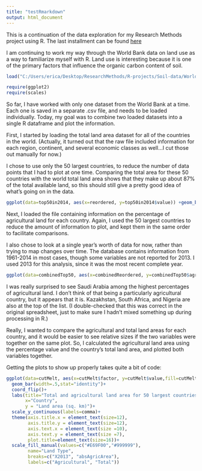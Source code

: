 ```yaml
---
title: "testRmarkdown"
output: html_document
---
```


This is a continuation of the data exploration for my Research Methods project using R. The last installment can be found [here](http://ericagunn.com/2016/02/12/researchmethods-exploration-of-land-use-data/)

I am continuing to work my way through the World Bank data on land use as a way to familiarize myself with R. Land use is interesting because it is one of the primary factors that influence the organic carbon content of soil. 

```r
load("C:/Users/erica/Desktop/ResearchMethods/R-projects/Soil-data/WorldBankData/WorldBankLandArea/workspace_workingbars022016_full.RData")

require(ggplot2)
require(scales)


```

So far, I have worked with only one dataset from the World Bank at a time. Each one is saved in a separate .csv file, and needs to be loaded individually. Today, my goal was to combine two loaded datasets into a single R dataframe and plot the information.

First, I started by loading the total land area dataset for all of the countries in the world. (Actually, it turned out that the raw file included information for each region, continent, and several economic classes as well...I cut those out manually for now.)

I chose to use only the 50 largest countries, to reduce the number of data points that I had to plot at one time. Comparing the total area for these 50 countries with the world total land area shows that they make up about 87% of the total available land, so this should still give a pretty good idea of what's going on in the data.

```r
ggplot(data=top50in2014, aes(x=reordered, y=top50in2014$value)) +geom_bar(width=.75,stat="identity")+coord_flip()+labs(title="Countries with largest land area", x="Country", y = "Land area (sq. km)")+scale_y_continuous(labels=comma)+ theme(axis.title.x = element_text(size=12),axis.title.y = element_text(size=12), axis.text.x = element_text(size =10), axis.text.y = element_text(size =7), plot.title=element_text(size=16))


```

Next, I loaded the file containing information on the percentage of agricultural land for each country. Again, I used the 50 largest countries to reduce the amount of information to plot, and kept them in the same order to facilitate comparisons.

I also chose to look at a single year's worth of data for now, rather than trying to map changes over time. The database contains information from 1961-2014 in most cases, though some variables are not reported for 2013. I used 2013 for this analysis, since it was the most recent complete year.

```r
ggplot(data=combinedTop50, aes(x=combinedReordered, y=combinedTop50$agric)) +geom_bar(width=.75,stat="identity")+coord_flip()+labs(title="% agricultural land for 50 largest countries", x="Country", y = "% Agricultural Land")+scale_y_continuous(labels=comma)+ theme(axis.title.x = element_text(size=12),axis.title.y = element_text(size=12), axis.text.x = element_text(size =10), axis.text.y = element_text(size =7), plot.title=element_text(size=16))

```

I was really surprised to see Saudi Arabia among the highest percentages of agricultural land. I don't think of that being a particularly agricultural country, but it appears that it is. Kazakhstan, South Africa, and Nigeria are also at the top of the list. (I double-checked that this was correct in the original spreadsheet, just to make sure I hadn't mixed something up during processing in R.)

Really, I wanted to compare the agricultural and total land areas for each country, and it would be easier to see relative sizes if the two variables were together on the same plot. So, I calculated the agricultural land area using the percentage value and the country's total land area, and plotted both variables together.

Getting the plots to show up properly takes quite a bit of code:

```r
ggplot(data=cutMelt, aes(x=cutMelt$factor, y=cutMelt$value,fill=cutMelt$x2013))+
  geom_bar(width=.5,stat="identity")+
  coord_flip()+
  labs(title="Total and agricultural land area for 50 largest countries", 
       x="Country", 
       y = "Land area (sq. km)")+
  scale_y_continuous(labels=comma)+ 
  theme(axis.title.x = element_text(size=12),
        axis.title.y = element_text(size=12), 
        axis.text.x = element_text(size =10), 
        axis.text.y = element_text(size =7),
        plot.title=element_text(size=16))+
  scale_fill_manual(values=c("#E69F00","#999999"), 
        name="Land Type", 
        breaks=c("X2013", "absAgricArea"),  
        labels=c("Agricultural", "Total"))
```



